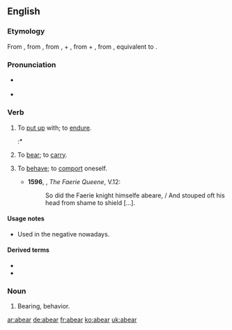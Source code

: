 ==English==

===Etymology===
From {{etyl|enm|en}} {{term|aberen|lang=enm}}, from {{etyl|ang|en}} {{term|aberan|āberan|to bear, carry, carry away|lang=ang}}, from {{term|a-|ā-|away, out|lang=ang}}, {{term|ar-|lang=ang}} +  {{term|beran||to bear|lang=ang}}, from {{etyl|gem-pro|en}} {{term/t|gem-pro|*uz-||out}} + {{term/t|gem-pro|*beraną||to bear}}, from {{etyl|ine-pro|en}} {{term/t|ine-pro|*bʰer-||to bear, carry}}, equivalent to {{prefix|a|bear}}.

===Pronunciation===
* {{a|UK}} {{IPA|/ə.ˈbɛː/}}
* {{a|US}} {{IPA|/ə.ˈbɜə(ɹ)/|ə.ˈbɛ/}}

===Verb===
{{en-verb|abears|abearing|abore|'''[[aborn]]''' or '''[[aborne]]'''}}

# {{context|transitive|now|_|rare|regional|lang=en}} To [[put up]] with; to [[endure]]. {{defdate|from 9th c.}}
#:* {{quote-book
 |year=1872
 |year_published='''2009'''
 |edition=HTML
 |editor=
 |author=James De Mille
 |title=The Cryptogram
 |chapter=
 |url=http://www.gutenberg.org/dirs/2/8/4/3/28435/28435-h/28435-h.htm
 |genre=
 |publisher=The Gutenberg Project
 |isbn=
 |page=
 |passage=Hunder-cook, indeed! which it's what I never '''abore''' yet, and never will '''abear'''.
}}
# {{context|transitive|obsolete|lang=en}} To [[bear]]; to [[carry]]. {{defdate|10th-15th c.}}
# {{context|transitive|reflexive|obsolete|lang=en}} To [[behave]]; to [[comport]] oneself. {{defdate|16th-17th c.}}
#*'''1596''', {{w|Edmund Spenser}}, ''The Faerie Queene'', V.12:
#*:So did the Faerie knight himselfe abeare, / And stouped oft his head from shame to shield [...].

====Usage notes====
* {{sense|endure}} Used in the negative nowadays.

====Derived terms====
* {{l/en|abearance}}
* {{l/en|abearing}}

===Noun===
{{en-noun}}

# {{context|obsolete|lang=en}} Bearing, behavior. {{defdate|14th-17th c.}}

[[ar:abear]]
[[de:abear]]
[[fr:abear]]
[[ko:abear]]
[[uk:abear]]